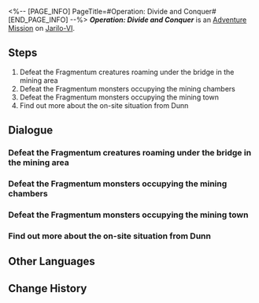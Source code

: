 <%-- [PAGE_INFO]
PageTitle=#Operation: Divide and Conquer#
[END_PAGE_INFO] --%>
{{Stub|Dialogue.}}
{{Mission Infobox
|id            = 2011407
|title         = 
|image         = <!--Mission Operation Divide and Conquer.png-->
|type          = Adventure
|event_name    = 
|chapter       = 
|requirements  = {{subst:void|<!--Unknown: {"Type":"Manual"}-->}}
|summary       = <!--official mission summary from Fate's Atlas-->
|characters    = Trailblazer
|startLocation = [[Jarilo-VI]] - [[Great Mine]]
|world         = Jarilo-VI
|area          = Great Mine
|prev          = 
|next          = 
|rewards       = 
}}
'''''Operation: Divide and Conquer''''' is an [[Adventure Mission]] on [[Jarilo-VI]].

==Steps==
# Defeat the Fragmentum creatures roaming under the bridge in the mining area
# Defeat the Fragmentum monsters occupying the mining chambers
# Defeat the Fragmentum monsters occupying the mining town
# Find out more about the on-site situation from Dunn

<!--
==Gameplay Notes==

--><!--
==Trial Character==

-->
==Dialogue==
{{Stub Dialogue}}

===Defeat the Fragmentum creatures roaming under the bridge in the mining area{{subst:void|<!--201140702-->}}===
{{Mission Description|type=adventure|location=Great Mine|Under the Silvermane Guard's command, defeat the Fragmentum creatures roaming under the bridge in the mining area}}
{{Dialogue Start}}

{{Dialogue End}}

===Defeat the Fragmentum monsters occupying the mining chambers{{subst:void|<!--201140703-->}}===
{{Mission Description|type=adventure|location=Great Mine|update|Under the Silvermane Guard's command, defeat the Fragmentum creatures occupying the mining chambers}}
{{Dialogue Start}}

{{Dialogue End}}

===Defeat the Fragmentum monsters occupying the mining town{{subst:void|<!--201140704-->}}===
{{Mission Description|type=adventure|location=Great Mine|update|Under the Silvermane Guard's command, defeat the Fragmentum creatures occupying the mining town}}
{{Dialogue Start}}

{{Dialogue End}}

===Find out more about the on-site situation from Dunn{{subst:void|<!--201140701-->}}===
{{Mission Description|type=adventure|location=Great Mine|update|Find out more about the on-site situation from Dunn}}
{{Dialogue Start}}

{{Dialogue End}}

==Other Languages==
{{Other Languages
|en   = Operation: Divide and Conquer
|zhs  = 逆分治策略
|zht  = 逆分治策略
|ja   = 逆分治策
|ko   = 역분할 전략
|es   = Operación divide y vencerás
|fr   = Opération&nbsp;: diviser et conquérir
|ru   = Операция «Разделяй и властвуй»
|th   = กลยุทธ์แบ่งแยกและพิชิต
|vi   = Chiến Lược Chia Để Trị Đảo Ngược
|de   = Operation: Teilen und Erobern
|id   = Operasi Pembagian dan Penaklukan
|pt   = Operação: Dividir e Conquistar
}}

==Change History==
{{Change History|1.0}}
